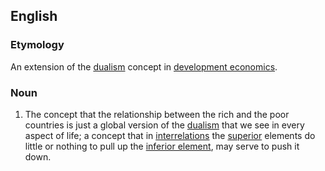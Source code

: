 ==English==

===Etymology===
An extension of the [[dualism]] concept in [[development economics]]. 

===Noun===
{{infl|en|noun|head=[[dualistic]] [[development]]}}

# {{economics}} The concept that the relationship between the rich and the poor countries is just a global version of the [[dualism]] that we see in every aspect of life; a concept that in [[interrelations]] the [[superior]] elements do little or nothing to pull up the [[inferior element]], may serve to push it down.